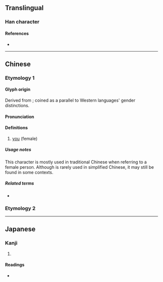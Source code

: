 {{also|你|您}}
{{character info/new}}
==Translingual==

===Han character===
{{Han char|rn=38|rad=女|as=05|sn=8|four=47492|canj=VNF|ids=⿰女尔}}

====References====
* {{Han ref|kx=0257.200|dkj=06130|dj=0522.160|hdz=21039.090|uh=59B3|ud=22963|bh=A970|bd=43376}}

----

==Chinese==

===Etymology 1===
{{zh-forms|s=你}}

====Glyph origin====
Derived from {{zh-l|你}}; coined as a parallel to Western languages' gender distinctions. {{rfv-etymology|zh}}

====Pronunciation====
{{zh-pron
|m=nǐ
|m-s=nyi3
|c=nei5
|c-t=nei1
|g=n3
|h=pfs=ngì/ǹ/n:ǹg/n:nì;gd=ngi2/n2
|j=ni2
|md=nī
|mn=xm,zz,kh,tn,tc,yl,hc,sg:lí/qz,lk,sx,km,hc,sg:lír/tp,mg,sg,pn:lú/ní
|mn_note=lí/lír/lú - vernacular (substitute for {{zh-l|*汝}}); ní - literary
|mn-t=le2
|w=3nyi,2'ni
|x=nyi3
|ma=y
|ca=yue-nei5.ogg
|cat=pron
}}
<!-- OC: 嬭, not 妳/你 -->

====Definitions====
{{zh-hanzi}}

# [[you]] (female)
#: {{zh-x|^如果 妳 是 我 的 傳說|"If '''You''' Are My Legend" (''a 1990 song by {{w|Andy Lau}}'')}}

=====Usage notes=====
This character is mostly used in traditional Chinese when referring to a female person. Although {{lang|zh|妳}} is rarely used in simplified Chinese, it may still be found in some contexts.

=====Related terms=====
* {{zh-l|她}}

===Etymology 2===
{{zh-see|嬭|v}}

----

==Japanese==

===Kanji===
{{ja-kanji|grade=|rs=女05}}

# {{defn|lang=ja|sort=女05}}

====Readings====
* {{ja-readings|on=[[だい]] (dai), [[ない]] (nai), [[でい]] (dei), [[じ]] (ji)|kun=[[はは]] (haha)}}